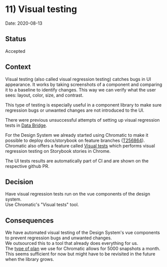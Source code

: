 
<Meta title="Documentation/Decisions and ADRs/ADRs/11) Visual testing" />

# 11) Visual testing

Date: 2020-08-13

## Status

Accepted

## Context

Visual testing (also called visual regression testing) catches bugs in UI appearance. It works by taking screenshots of a component and comparing it to a baseline to identify changes. This way we can verify what the user sees: layout, color, size, and contrast.

This type of testing is especially useful in a component library to make sure regression bugs or unwanted changes are not introduced to the UI.

There were previous unsuccessful attempts of setting up visual regression tests in [Data Bridge](https://phabricator.wikimedia.org/T244990).

For the Design System we already started using Chromatic to make it possible to deploy docs/storybook on feature branches ([T256864](https://phabricator.wikimedia.org/T256864)). Chromatic also offers a feature called [Visual tests](https://www.chromatic.com/docs/test) which performs visual regression testing on Storybook stories in Chrome.

The UI tests results are automatically part of CI and are shown on the respective github PR. 

## Decision

Have visual regression tests run on the vue components of the design system.  
Use Chromatic's "Visual tests" tool.

## Consequences

We have automated visual testing of the Design System's vue components to prevent regression bugs and unwanted changes.  
We outsourced this to a tool that already does everything for us.  
The [type of plan](https://www.chromatic.com/pricing) we use for Chromatic allows for 5000 snapshots a month. This seems sufficient for now but might have to be revisited in the future when the library grows.

